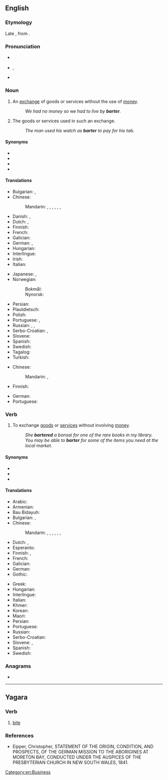 {{also|Barter}}
==English==
{{wikipedia}}

===Etymology===
Late {{inh|en|enm|-}}, from  {{der|en|fro|barater}}.

===Pronunciation===
* {{a|RP}} {{IPA|en|/ˈbɑːtə(ɹ)/}}
* {{a|US}} {{enPR|bärʹtər}}, {{IPA|en|/ˈbɑɹtɚ/|[ˈbɑɹɾɚ]}}
* {{rhymes|en|ɑː(ɹ)tə(ɹ)}}

===Noun===
{{en-noun|-|s}}

# An [[exchange]] of goods or services without the use of [[money]].
#: ''We had no money so we had to live by '''barter'''.''
# The goods or services used in such an exchange.
#: ''The man used his watch as '''barter''' to pay for his tab.''

====Synonyms====
* {{l|en|quid pro quo}}
* {{l|en|swap}}
* {{l|en|swop}}
* {{l|en|trade}}

====Translations====
{{trans-top|exchange of goods or services}}
* Bulgarian: {{t+|bg|размя́на|f}}, {{t|bg|ба́ртер|m}}
* Chinese:
*: Mandarin: {{t|cmn|以物易物|tr=yǐwùyìwù|sc=Hani}}, {{t+|cmn|物物交換|sc=Hani}}, {{t+|cmn|物物交换|tr=wùwù jiāohuàn|sc=Hani}}, {{t|cmn|以物換物|sc=Hani}}, {{t|cmn|以物换物|tr=yǐwùhuànwù|sc=Hani}}, {{t|cmn|實物交易|sc=Hani}}, {{t|cmn|实物交易|tr=shíwù jiāoyì|sc=Hani}}
* Danish: {{t|da|byttehandel|c}}, {{t|da|tuskhandel|c}} {{qualifier|exchange without money}}
* Dutch: {{t+|nl|ruil|m}}, {{t+|nl|ruilhandel|m}}
* Finnish: {{t+|fi|vaihtokauppa}}
* French: {{t+|fr|troc|m}}
* Galician: {{t|gl|troco|m}}
* German: {{t+|de|Tauschhandel|m}}, {{t|de|Tauschgeschäft|n}}
* Hungarian: {{t+|hu|csere}}
* Interlingue: {{t|ie|troc}}
* Irish: {{t|ga|malairt|f}}
* Italian: {{t+|it|baratto|m}}
{{trans-mid}}
* Japanese: {{t|ja|物々交換|tr=ぶつぶつこうかん, butsubutsu kōkan|sc=Jpan}}, {{t|ja|バーター|tr=bātā|sc=Jpan}}
* Norwegian:
*: Bokmål: {{t|nb|byttehandel|m}}
*: Nynorsk: {{t|nn|bytehandel|m}}
* Persian: {{t+|fa|مبادله|tr=mobâdele|sc=fa-Arab}}
* Plautdietsch: {{t|pdt|Schacha|m}}
* Polish: {{t+|pl|barter|m}}
* Portuguese: {{t+|pt|permuta}}, {{t+|pt|escambo|m}}
* Russian: {{t+|ru|ба́ртер|m|tr=bártɛr}}, {{t+|ru|товарообме́н|m}}, {{t|ru|менова́я торго́вля|f}}
* Serbo-Croatian: {{t|sh|трампа|f}}, {{t+|sh|trampa|f}}
* Slovene: {{t|sl|blagovna menjava|f}}
* Spanish: {{t+|es|trueque}}
* Swedish: {{t+|sv|byteshandel|c}}
* Tagalog: {{t|tl|tuwayan}}
* Turkish: {{t+|tr|takas}}
{{trans-bottom}}

{{trans-top|goods or services}}
* Chinese:
*: Mandarin: {{t+|cmn|易貨貿易}}, {{t+|cmn|易货贸易|tr=yìhuò màoyì}}
* Finnish: {{t+|fi|vaihtokauppa}}
{{trans-mid}}
* German: {{t+|de|Tauschware|f}}
* Portuguese: {{t-needed|pt}}
{{trans-bottom}}

===Verb===
{{en-verb}}

# {{lb|en|transitive|intransitive}} To exchange [[goods]] or [[services]] without involving [[money]].
#: ''She '''bartered''' a bonsai for one of the rare books in my library.''
#: ''You may be able to '''barter''' for some of the items you need at the local market.''

====Synonyms====
* {{l|en|swap}}
* {{l|en|swop}}
* {{l|en|trade}}

====Translations====
{{trans-top|exchange goods or services without involving money}}
* Arabic: {{t|ar|قايض}}
* Armenian: {{t-needed|hy}}
* Bau Bidayuh: {{t|sne|sami'}}
* Bulgarian: {{t+|bg|разменям}}, {{t|bg|правя бартер}}
* Chinese:
*: Mandarin: {{t|cmn|以物易物|tr=yǐwùyìwù|sc=Hani}}, {{t+|cmn|物物交換|sc=Hani}}, {{t+|cmn|物物交换|tr=wùwù jiāohuàn|sc=Hani}}, {{t|cmn|以物換物|sc=Hani}}, {{t|cmn|以物换物|tr=yǐwùhuànwù|sc=Hani}}, {{t|cmn|實物交易|sc=Hani}}, {{t|cmn|实物交易|tr=shíwù jiāoyì|sc=Hani}}
* Dutch: {{t+|nl|ruilen}}, {{t|nl|ruilebuiten}}
* Esperanto: {{t-needed|eo}}
* Finnish: {{t|fi|tehdä vaihtokauppa}}, {{t+|fi|vaihtaa}}
* French: {{t+|fr|troquer}}
* Galician: {{t|gl|trocar}}
* German: {{t+|de|tauschen}}
* Gothic: {{t|got|𐌺𐌰𐌿𐍀𐍉𐌽}}
{{trans-mid}}
* Greek: {{t+|el|ανταλλάσσω}}
* Hungarian: {{t+|hu|elcserél}}
* Interlingue: {{t|ie|trocar}}
* Italian: {{t+|it|barattare}}
* Khmer: {{t-needed|km}}
* Korean: {{t-needed|ko}}
* Maori: {{t|mi|tauhokohoko}}
* Persian: {{t+|fa|مبادله کردن|tr=mobâdele kardan|sc=fa-Arab}}
* Portuguese: {{t+|pt|trocar}}
* Russian: {{t|ru|проводи́ть ба́ртерные сде́лки|tr=provodítʹ bártɛrnyje sdélki}}
* Serbo-Croatian: {{t+|sh|trampiti}}
* Slovene: {{t|sl|menjati}}, {{t|sl|trgovati}}
* Spanish: {{t+|es|trocar}}
* Swedish: {{t|sv|idka byteshandel}}
{{trans-bottom}}

===Anagrams===
* {{anagrams|en|a=aberrt|Barret|Traber|barret}}

[[Category:en:Business]]

----

==Yagara==

===Verb===
{{head|1=yxg|2=verb}}

# [[bite]]

===References===
* Eipper, Christopher, STATEMENT OF THE ORIGIN, CONDITION, AND PROSPECTS, OF THE GERMAN MISSION TO THE ABORIGINES AT MORETON BAY, CONDUCTED UNDER THE AUSPICES OF THE PRESBYTERIAN CHURCH IN NEW SOUTH WALES, 1841.